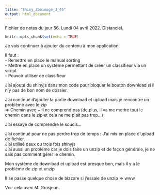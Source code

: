 ```yaml
---
title: "Shiny_Zooimage_J_46"
output: html_document
---
```


Fichier de notes du jour 56. Lundi 04 avril 2022.   Distanciel.

```r
knitr::opts_chunk$set(echo = TRUE)
```

Je vais continuer à ajouter du contenu à mon application.

Il faut : \
 - Remettre en place le manual sorting \
 - Mettre en place un système permettant de créer un classifieur via un script \
 - Pouvoir utiliser ce classifieur \
 

J'ai ajouté du shinyjs dans mon code pour bloquer le bouton download si il n'y pas de bon nom de dossier. \

J'ai continué d'ajouter la partie download et upload mais je rencontre un problème avec le zip \
=> Chemin avec ~ il ne comprend pas (de plus, il va me mettre tout le chemin dans le zip et cela ne me plait pas trop...)
 
J'ai essayé de comprendre le soucis...

J'ai continué pour ne pas perdre trop de temps : J'ai mis en place d'upload de fichier. \
J'ai utilisé deux ou trois fois shinyjs \
J'ai aussi un problème car je dois faire un unzip et de façon générale, je ne sais pas comment gérer le chemin. \

Mon système de download et upload est presque bon, mais il y a le problème de zip et unzip \

Il se passe quelque chose de bizzare si j'essaie de unzip => www \

Voir cela avec M. Grosjean. \
